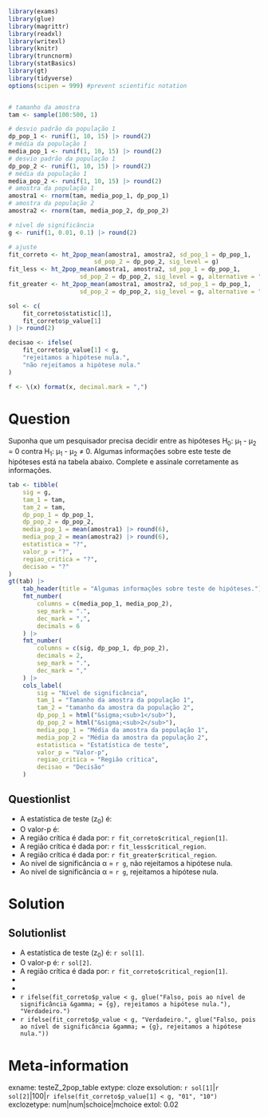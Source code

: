 ```r
library(exams)
library(glue)
library(magrittr)
library(readxl)
library(writexl)
library(knitr)
library(truncnorm)
library(statBasics)
library(gt)
library(tidyverse)
options(scipen = 999) #prevent scientific notation


# tamanho da amostra
tam <- sample(100:500, 1)

# desvio padrão da população 1
dp_pop_1 <- runif(1, 10, 15) |> round(2)
# média da população 1
media_pop_1 <- runif(1, 10, 15) |> round(2)
# desvio padrão da população 1
dp_pop_2 <- runif(1, 10, 15) |> round(2)
# média da população 1
media_pop_2 <- runif(1, 10, 15) |> round(2)
# amostra da população 1
amostra1 <- rnorm(tam, media_pop_1, dp_pop_1)
# amostra da população 2
amostra2 <- rnorm(tam, media_pop_2, dp_pop_2)

# nível de significância
g <- runif(1, 0.01, 0.1) |> round(2)

# ajuste
fit_correto <- ht_2pop_mean(amostra1, amostra2, sd_pop_1 = dp_pop_1,
                        sd_pop_2 = dp_pop_2, sig_level = g)
fit_less <- ht_2pop_mean(amostra1, amostra2, sd_pop_1 = dp_pop_1,
                    sd_pop_2 = dp_pop_2, sig_level = g, alternative = "less")
fit_greater <- ht_2pop_mean(amostra1, amostra2, sd_pop_1 = dp_pop_1,
                    sd_pop_2 = dp_pop_2, sig_level = g, alternative = "greater")

sol <- c(
    fit_correto$statistic[1],
    fit_correto$p_value[1]
) |> round(2)

decisao <- ifelse(
    fit_correto$p_value[1] < g,
    "rejeitamos a hipótese nula.",
    "não rejeitamos a hipótese nula."
)

f <- \(x) format(x, decimal.mark = ",")
```

Question
========

Suponha que um pesquisador precisa decidir entre as hipóteses H~0~: &mu;~1~ - &mu;~2~ = 0 contra H~1~: &mu;~1~ - &mu;~2~ &#8800; 0. Algumas informações sobre este teste de hipóteses está na tabela abaixo. Complete e assinale corretamente as informações.

```r
tab <- tibble(
    sig = g,
    tam_1 = tam,
    tam_2 = tam,
    dp_pop_1 = dp_pop_1,
    dp_pop_2 = dp_pop_2,
    media_pop_1 = mean(amostra1) |> round(6),
    media_pop_2 = mean(amostra2) |> round(6),
    estatistica = "?",
    valor_p = "?",
    regiao_critica = "?",
    decisao = "?"
)
gt(tab) |>
    tab_header(title = "Algumas informações sobre teste de hipóteses.") |>
    fmt_number(
        columns = c(media_pop_1, media_pop_2),
        sep_mark = ".",
        dec_mark = ",",
        decimals = 6
    ) |>
    fmt_number(
        columns = c(sig, dp_pop_1, dp_pop_2),
        decimals = 2,
        sep_mark = ".",
        dec_mark = ","
    ) |>
    cols_label(
        sig = "Nível de significância",
        tam_1 = "Tamanho da amostra da população 1",
        tam_2 = "tamanho da amostra da população 2",
        dp_pop_1 = html("&sigma;<sub>1</sub>"),
        dp_pop_2 = html("&sigma;<sub>2</sub>"),
        media_pop_1 = "Média da amostra da população 1",
        media_pop_2 = "Média da amostra da população 2",
        estatistica = "Estatística de teste",
        valor_p = "Valor-p",
        regiao_critica = "Região crítica",
        decisao = "Decisão"
    )
```

Questionlist
------------

* A estatística de teste (z~0~) é:
* O valor-p é:
* A região crítica é dada por: `r fit_correto$critical_region[1]`.
* A região crítica é dada por: `r fit_less$critical_region`.
* A região crítica é dada por: `r fit_greater$critical_region`.
* Ao nível de significância &alpha; = `r g`, não rejeitamos a hipótese nula.
* Ao nível de significância &alpha; = `r g`, rejeitamos a hipótese nula.

Solution
========
Solutionlist
------------

* A estatística de teste (z~0~) é: `r sol[1]`.
* O valor-p é: `r sol[2]`.
* A região crítica é dada por: `r fit_correto$critical_region[1]`.
* 
* 
* `r ifelse(fit_correto$p_value < g, glue("Falso, pois ao nível de significância &gamma; = {g}, rejeitamos a hipótese nula."), "Verdadeiro.")`
* `r ifelse(fit_correto$p_value < g, "Verdadeiro.", glue("Falso, pois ao nível de significância &gamma; = {g}, rejeitamos a hipótese nula."))` 

Meta-information
================
exname: testeZ_2pop_table
extype: cloze
exsolution: `r sol[1]`|`r sol[2]`|100|`r ifelse(fit_correto$p_value[1] < g, "01", "10")`
exclozetype: num|num|schoice|mchoice
extol: 0.02